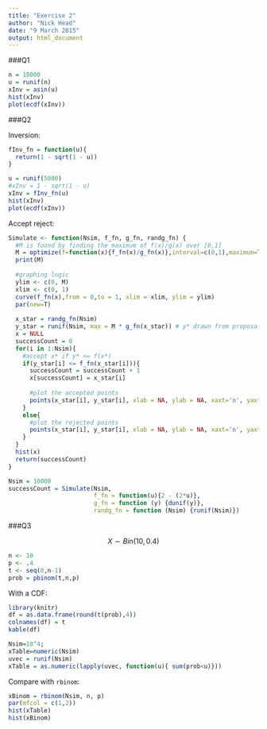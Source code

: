 ```yaml
---
title: "Exercise 2"
author: "Nick Head"
date: "9 March 2015"
output: html_document
---
```

###Q1
```r
n = 10000
u = runif(n)
xInv = asin(u)
hist(xInv)
plot(ecdf(xInv))
```

###Q2

Inversion:
```r
fInv_fn = function(u){
  return(1 - sqrt(1 - u))
}

u = runif(5000)
#xInv = 1 - sqrt(1 - u)
xInv = fInv_fn(u)
hist(xInv)
plot(ecdf(xInv))
```

Accept reject:

```r
Simulate <- function(Nsim, f_fn, g_fn, randg_fn) {
  #M is found by finding the maximum of f(x)/g(x) over [0,1]
  M = optimize(f=function(x){f_fn(x)/g_fn(x)},interval=c(0,1),maximum=TRUE)$objective
  print(M)
  
  #graphing logic
  ylim <- c(0, M)
  xlim <- c(0, 1)
  curve(f_fn(x),from = 0,to = 1, xlim = xlim, ylim = ylim)
  par(new=T)
  
  x_star = randg_fn(Nsim)
  y_star = runif(Nsim, max = M * g_fn(x_star)) # y* drawn from proposal function g
  x = NULL
  successCount = 0
  for(i in 1:Nsim){
    #accept x* if y* <= f(x*)
    if(y_star[i] <= f_fn(x_star[i])){ 
      successCount = successCount + 1
      x[successCount] = x_star[i]
      
      #plot the accepted points
      points(x_star[i], y_star[i], xlab = NA, ylab = NA, xaxt='n', yaxt='n', xlim = xlim, ylim = ylim, col="blue")
    }
    else{
      #plot the rejected points
      points(x_star[i], y_star[i], xlab = NA, ylab = NA, xaxt='n', yaxt='n', xlim = xlim, ylim = ylim, col="red")
    }
  }
  hist(x)
  return(successCount)
}

Nsim = 10000
successCount = Simulate(Nsim, 
                        f_fn = function(u){2 - (2*u)},
                        g_fn = function (y) {dunif(y)},
                        randg_fn = function (Nsim) {runif(Nsim)})
```

###Q3

$$X \sim Bin(10,0.4)$$

```r
n <- 10
p <- .4
t <- seq(0,n-1)
prob = pbinom(t,n,p)
```

With a CDF:
```r
library(knitr)
df = as.data.frame(round(t(prob),4))
colnames(df) = t
kable(df)
```

```r
Nsim=10^4; 
xTable=numeric(Nsim)
uvec = runif(Nsim)
xTable = as.numeric(lapply(uvec, function(u){ sum(prob<u)}))
```
Compare with `rbinom`:
```r
xBinom = rbinom(Nsim, n, p)
par(mfcol = c(1,2))
hist(xTable)
hist(xBinom)
```
